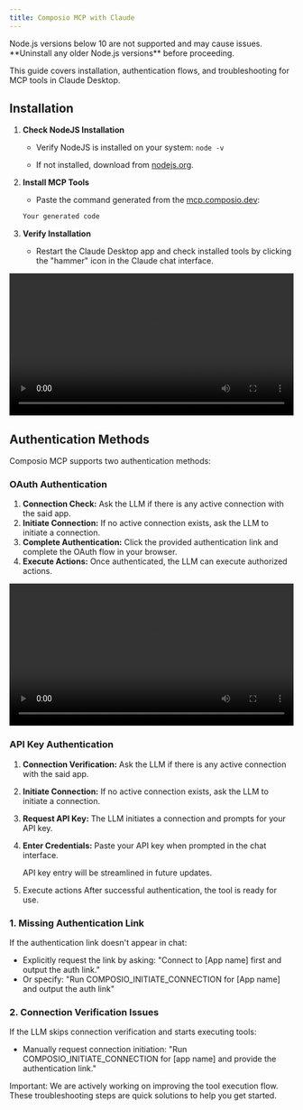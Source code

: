 ```yaml
---
title: Composio MCP with Claude
---
```


<Warning>
Node.js versions below 10 are not supported and may cause issues. **Uninstall any older Node.js versions** before proceeding.
</Warning>

This guide covers installation, authentication flows, and troubleshooting for MCP tools in Claude Desktop.

## Installation

1. **Check NodeJS Installation**
    - Verify NodeJS is installed on your system: `node -v`
    
    - If not installed, download from [nodejs.org](https://nodejs.org/).
    
2. **Install MCP Tools**
    - Paste the command generated from the [mcp.composio.dev](http://mcp.composio.dev):

    ```bash
    Your generated code
    ```

3. **Verify Installation**
    - Restart the Claude Desktop app and check installed tools by clicking the "hammer" icon in the Claude chat interface.

<Frame caption="Claude MCP Installation">
  <video src="../../../assets/videos/mcp-claude.mp4" controls width="100%"></video>
</Frame>

## Authentication Methods

Composio MCP supports two authentication methods:

### OAuth Authentication

1. **Connection Check:**
Ask the LLM if there is any active connection with the said app.
2. **Initiate Connection:**
If no active connection exists, ask the LLM to initiate a connection.
3. **Complete Authentication:**
Click the provided authentication link and complete the OAuth flow in your browser.
4. **Execute Actions:**
Once authenticated, the LLM can execute authorized actions.

<Frame caption="OAuth Authentication in Claude">
  <video src="../../../assets/videos/mcp-claude-oauth.mp4" controls width="100%"></video>
</Frame>

### API Key Authentication

1. **Connection Verification:**
Ask the LLM if there is any active connection with the said app.
2. **Initiate Connection:**
If no active connection exists, ask the LLM to initiate a connection.
3. **Request API Key:**
The LLM initiates a connection and prompts for your API key.
4. **Enter Credentials:**
Paste your API key when prompted in the chat interface.
    
    <Note>
    API key entry will be streamlined in future updates.
    </Note>
    
5. Execute actions
After successful authentication, the tool is ready for use.

<Accordion title="Troubleshooting">

### 1. Missing Authentication Link

If the authentication link doesn't appear in chat:

- Explicitly request the link by asking: "Connect to [App name] first and output the auth link."
- Or specify: "Run COMPOSIO_INITIATE_CONNECTION for [App name] and output the auth link"

### 2. Connection Verification Issues

If the LLM skips connection verification and starts executing tools:

- Manually request connection initiation: "Run COMPOSIO_INITIATE_CONNECTION for [app name] and provide the authentication link."

<Info>
Important: We are actively working on improving the tool execution flow. These troubleshooting steps are quick solutions to help you get started.
</Info>
</Accordion>